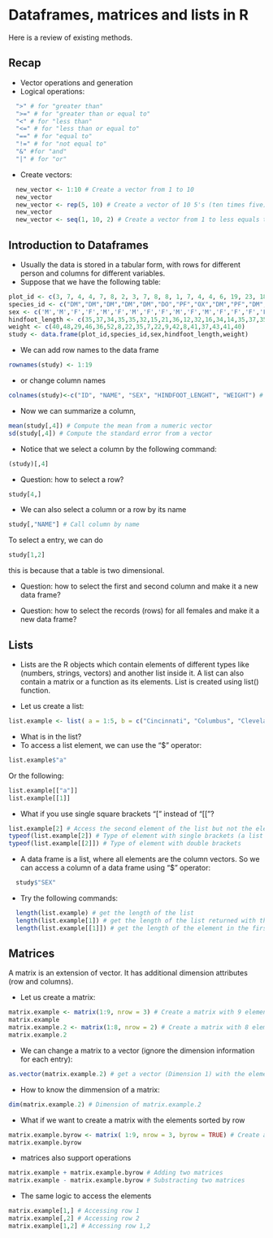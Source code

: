# Dataframes, matrices and lists in R {#week2}

Here is a review of existing methods.

## Recap

* Vector operations and generation
* Logical operations:

```r
  ">" # for "greater than"
  ">=" # for "greater than or equal to"
  "<" # for "less than"
  "<=" # for "less than or equal to"
  "==" # for "equal to"
  "!=" # for "not equal to"
  "&" #for "and"
  "|" # for "or"
```

* Create vectors:
```r
  new_vector <- 1:10 # Create a vector from 1 to 10
  new_vector
  new_vector <- rep(5, 10) # Create a vector of 10 5's (ten times five)
  new_vector
  new_vector <- seq(1, 10, 2) # Create a vector from 1 to less equals to 10 but with step of 2
```

## Introduction to Dataframes

* Usually the data is stored in a tabular form, with rows for different person and columns for different variables.
* Suppose that we have the following table:

```r
plot_id <- c(3, 7, 4, 4, 7, 8, 2, 3, 7, 8, 8, 1, 7, 4, 4, 6, 19, 23, 18)
species_id <- c("DM","DM","DM","DM","DM","DO","PF","OX","DM","PF","DM","PF","DM","PF","DM","DM","DM","DM","DM")
sex <- c('M','M','F','F','M','F','M','F','F','M','F','M','F','F','F','F','F','F','F')
hindfoot_length <- c(35,37,34,35,35,32,15,21,36,12,32,16,34,14,35,37,35,35,33)
weight <- c(40,48,29,46,36,52,8,22,35,7,22,9,42,8,41,37,43,41,40)
study <- data.frame(plot_id,species_id,sex,hindfoot_length,weight)
```

* We can add row names to the data frame
```r
rownames(study) <- 1:19
```

* or change column names
```r
colnames(study)<-c("ID", "NAME", "SEX", "HINDFOOT_LENGHT", "WEIGHT") # Assign names to the dataframe column
```

* Now we can summarize a column,
```r
mean(study[,4]) # Compute the mean from a numeric vector
sd(study[,4]) # Compute the standard error from a vector
```

* Notice that we select a column by the following command:
```r
(study)[,4]
```

* Question: how to select a row?
```r
study[4,]
```

* We can also select a column or a row by its name
```r
study[,"NAME"] # Call column by name
```

To select a entry, we can do
```r
study[1,2]
```

this is because that a table is two dimensional.

* Question: how to select the first and second column and make it a new data frame?

* Question: how to select the records (rows) for all females and make it a new data frame?

## Lists

* Lists are the R objects which contain elements of different types like (numbers, strings, vectors) and another list inside it. A list can also contain a matrix or a function as its elements. List is created using list() function.

* Let us create a list: 
```r
list.example <- list( a = 1:5, b = c("Cincinnati", "Columbus", "Cleveland"), c = study)
```

* What is in the list?
* To access a list element, we can use the "$" operator:

```r
list.example$"a"
```

Or the following:
```r
list.example[["a"]]
list.example[[1]]
```

* What if you use single square brackets "[" instead of "[["?
```r
list.example[2] # Access the second element of the list but not the elements within
typeof(list.example[2]) # Type of element with single brackets (a list with the elements of the first position)
typeof(list.example[[2]]) # Type of element with double brackets
```

* A data frame is a list, where all elements are the column vectors.
So we can access a column of a data frame using "$" operator:
```r
  study$"SEX"
```

* Try the following commands:
```r
  length(list.example) # get the length of the list 
  length(list.example[1]) # get the length of the list returned with the elements of the first position (some ackward notation of r) 
  length(list.example[[1]]) # get the length of the element in the first position of the list 
```

## Matrices

A matrix is an extension of vector. It has additional dimension attributes (row and columns).

* Let us create a matrix:
```r
matrix.example <- matrix(1:9, nrow = 3) # Create a matrix with 9 elements and 3 rows (columns are automatically adjusted).
matrix.example
matrix.example.2 <- matrix(1:8, nrow = 2) # Create a matrix with 8 elements (1 to 8) and 2 rows.
matrix.example.2
```

* We can change a matrix to a vector (ignore the dimension information for each entry):

```r
as.vector(matrix.example.2) # get a vector (Dimension 1) with the elements of matrix.example.2
```

* How to know the dimmension of a matrix:
```r
dim(matrix.example.2) # Dimension of matrix.example.2
```

* What if we want to create a matrix with the elements sorted by row 
```r
matrix.example.byrow <- matrix( 1:9, nrow = 3, byrow = TRUE) # Create a matrix with elements by row. 
matrix.example.byrow
```
* matrices also support operations
```r
matrix.example + matrix.example.byrow # Adding two matrices
matrix.example - matrix.example.byrow # Substracting two matrices
```

* The same logic to access the elements
```r
matrix.example[1,] # Accessing row 1
matrix.example[,2] # Accessing row 2
matrix.example[1,2] # Accessing row 1,2
```
